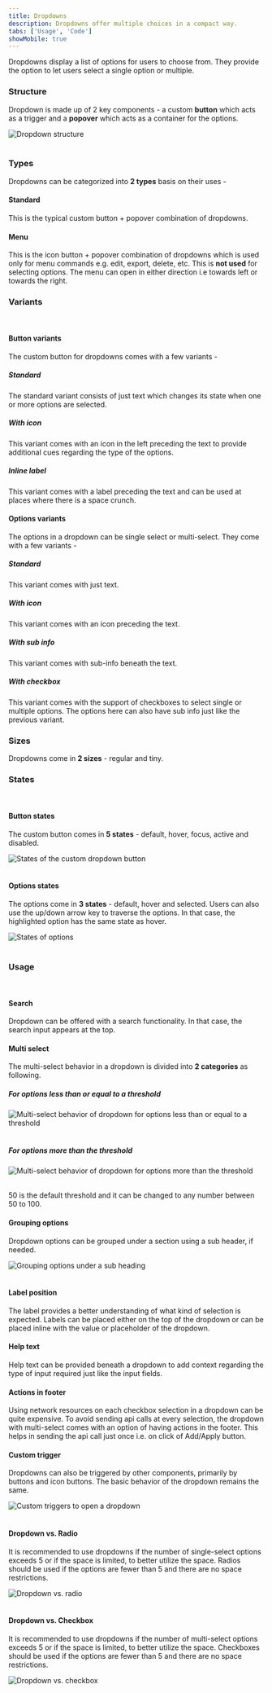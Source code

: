 ```yaml
---
title: Dropdowns
description: Dropdowns offer multiple choices in a compact way.
tabs: ['Usage', 'Code']
showMobile: true
---
```


Dropdowns display a list of options for users to choose from. They provide the option to let users select a single option or multiple.

### Structure
Dropdown is made up of 2 key components - a custom **button** which acts as a trigger and a **popover** which acts as a container for the options.

![Dropdown structure](./images/dropdowns-1.png)
<br/>
<br/>

### Types
Dropdowns can be categorized into **2 types** basis on their uses -

#### Standard
This is the typical custom button + popover combination of dropdowns.
<Preview name="dropdown-all"/>

#### Menu
This is the icon button + popover combination of dropdowns which is used only for menu commands e.g. edit, export, delete, etc. This is **not used** for selecting options. The menu can open in either direction i.e towards left or towards the right.
<Preview name="dropdown-dropdown-as-menu"/>

### Variants
<br/>

#### Button variants
The custom button for dropdowns comes with a few variants -

##### Standard
The standard variant consists of just text which changes its state when one or more options are selected.
<Preview name="dropdown-standard-dropdown"/>

##### With icon
This variant comes with an icon in the left preceding the text to provide additional cues regarding the type of the options.
<Preview name="dropdown-dropdown-with-icon"/>

##### Inline label
This variant comes with a label preceding the text and can be used at places where there is a space crunch.
<Preview name="dropdown-label-position-in-dropdown"/>

#### Options variants
The options in a dropdown can be single select or multi-select. They come with a few variants -

##### Standard
This variant comes with just text.
<Preview name="dropdown-standard-dropdown"/>

##### With icon
This variant comes with an icon preceding the text.
<Preview name="dropdown-dropdown-items-with-icon"/>

##### With sub info
This variant comes with sub-info beneath the text.
<Preview name="dropdown-dropdown-items-with-sub-info"/>

##### With checkbox
This variant comes with the support of checkboxes to select single or multiple options. The options here can also have sub info just like the previous variant.
<Preview name="dropdown-dropdown-items-with-checkbox"/>

### Sizes
Dropdowns come in **2 sizes** - regular and tiny.
<Preview name="dropdown-variants-size"/>

### States
<br/>

#### Button states
The custom button comes in **5 states** - default, hover, focus, active and disabled.

![States of the custom dropdown button](./images/dropdowns-2.png)
<br/>
<br/>

#### Options states
The options come in **3 states** - default, hover and selected. Users can also use the up/down arrow key to traverse the options. In that case, the highlighted option has the same state as hover.

![States of options](./images/dropdowns-3.png)
<br/>
<br/>

### Usage
<br/>

#### Search
Dropdown can be offered with a search functionality. In that case, the search input appears at the top.
<Preview name="dropdown-search-in-dropdown"/>

#### Multi select
The multi-select behavior in a dropdown is divided into **2 categories** as following.

##### For options less than or equal to a threshold
<Preview name="dropdown-dropdown-options-less-than-50"/>

![Multi-select behavior of dropdown for options less than or equal to a threshold](./images/dropdowns-4.png)
<br/>
<br/>

##### For options more than the threshold
<Preview name="dropdown-dropdown-options-more-than-50"/>

![Multi-select behavior of dropdown for options more than the threshold](./images/dropdowns-5.png)
<br/>
<br/>

50 is the default threshold and it can be changed to any number between 50 to 100.
<br/>

#### Grouping options
Dropdown options can be grouped under a section using a sub header, if needed.

![Grouping options under a sub heading](./images/dropdowns-6.png)
<br/>
<br/>

#### Label position
The label provides a better understanding of what kind of selection is expected. Labels can be placed either on the top of the dropdown or can be placed inline with the value or placeholder of the dropdown.
<Preview name="dropdown-label-position-in-dropdown"/>

#### Help text
Help text can be provided beneath a dropdown to add context regarding the type of input required just like the input fields.
<Preview name="dropdown-dropdown-with-caption"/>

#### Actions in footer
Using network resources on each checkbox selection in a dropdown can be quite expensive. To avoid sending api calls at every selection, the dropdown with multi-select comes with an option of having actions in the footer. This helps in sending the api call just once i.e. on click of Add/Apply button.
<Preview name="dropdown-dropdown-with-action-buttons"/>

#### Custom trigger
Dropdowns can also be triggered by other components, primarily by buttons and icon buttons. The basic behavior of the dropdown remains the same.

![Custom triggers to open a dropdown](./images/dropdowns-7.png)
<br/>
<br/>

#### Dropdown vs. Radio
It is recommended to use dropdowns if the number of single-select options exceeds 5 or if the space is limited, to better utilize the space. Radios should be used if the options are fewer than 5 and there are no space restrictions.

![Dropdown vs. radio](./images/dropdowns-8.png)
<br/>
<br/>

#### Dropdown vs. Checkbox
It is recommended to use dropdowns if the number of multi-select options exceeds 5 or if the space is limited, to better utilize the space. Checkboxes should be used if the options are fewer than 5 and there are no space restrictions.

![Dropdown vs. checkbox](./images/dropdowns-9.png)
<br/>
<br/>